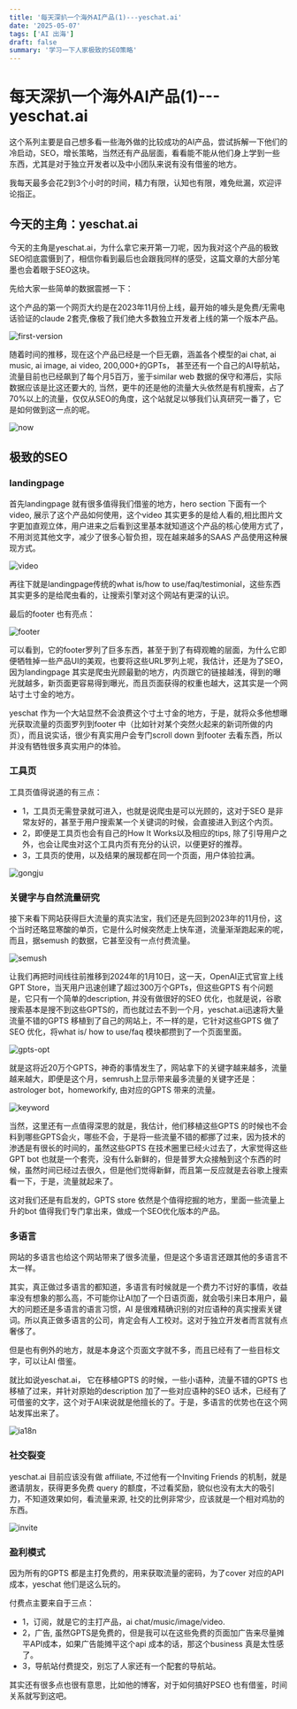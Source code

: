 ```yaml
---
title: '每天深扒一个海外AI产品(1)---yeschat.ai'
date: '2025-05-07'
tags: ['AI 出海']
draft: false
summary: '学习一下人家极致的SEO策略'
---
```


# 每天深扒一个海外AI产品(1)---yeschat.ai


这个系列主要是自己想多看一些海外做的比较成功的AI产品，尝试拆解一下他们的冷启动，SEO，增长策略，当然还有产品层面，看看能不能从他们身上学到一些东西，尤其是对于独立开发者以及中小团队来说有没有借鉴的地方。

我每天最多会花2到3个小时的时间，精力有限，认知也有限，难免纰漏，欢迎评论指正。


## 今天的主角：yeschat.ai

今天的主角是yeschat.ai，为什么拿它来开第一刀呢，因为我对这个产品的极致SEO彻底震慑到了，相信你看到最后也会跟我同样的感受，这篇文章的大部分笔墨也会着眼于SEO这块。

先给大家一些简单的数据震撼一下：

这个产品的第一个网页大约是在2023年11月份上线，最开始的噱头是免费/无需电话验证的claude 2套壳,像极了我们绝大多数独立开发者上线的第一个版本产品。

![first-version](/static/images/01-yes-chat/claude2.png)

随着时间的推移，现在这个产品已经是一个巨无霸，涵盖各个模型的ai chat, ai music, ai image, ai video, 200,000+的GPTs， 甚至还有一个自己的AI导航站，流量目前也已经飙到了每个月5百万，鉴于similar web 数据的保守和滞后，实际数据应该是比这还要大的, 当然，更牛的还是他的流量大头依然是有机搜索，占了70%以上的流量，仅仅从SEO的角度，这个站就足以够我们认真研究一番了，它是如何做到这一点的呢。

![now](/static/images/01-yes-chat/now.png)


## 极致的SEO


### landingpage


首先landingpage 就有很多值得我们借鉴的地方，hero section 下面有一个video, 展示了这个产品如何使用，这个video 其实更多的是给人看的,相比图片文字更加直观立体，用户进来之后看到这里基本就知道这个产品的核心使用方式了，不用浏览其他文字，减少了很多心智负担，现在越来越多的SAAS 产品使用这种展现方式。

![video](/static/images/01-yes-chat/video.gif)

再往下就是landingpage传统的what is/how to use/faq/testimonial，这些东西其实更多的是给爬虫看的，让搜索引擎对这个网站有更深的认识。

最后的footer 也有亮点：

![footer](/static/images/01-yes-chat/footer.png)

可以看到，它的footer罗列了巨多东西，甚至于到了有碍观瞻的层面，为什么它即便牺牲掉一些产品UI的美观，也要将这些URL罗列上呢，我估计，还是为了SEO，因为landingpage 其实是爬虫光顾最勤的地方，内页跟它的链接越浅，得到的曝光就越多，新页面更容易得到曝光，而且页面获得的权重也越大，这其实是一个网站寸土寸金的地方。

yeschat 作为一个大站显然不会浪费这个寸土寸金的地方，于是，就将众多他想曝光获取流量的页面罗列到footer 中（比如针对某个突然火起来的新词所做的内页），而且说实话，很少有真实用户会专门scroll down 到footer 去看东西，所以并没有牺牲很多真实用户的体验。


### 工具页

工具页值得说道的有三点：

- 1，工具页无需登录就可进入，也就是说爬虫是可以光顾的，这对于SEO 是非常友好的，甚至于用户搜索某一个关键词的时候，会直接进入到这个内页。
- 2，即便是工具页也会有自己的How It Works以及相应的tips, 除了引导用户之外，也会让爬虫对这个工具内页有充分的认识，以便更好的推荐。
- 3，工具页的使用，以及结果的展现都在同一个页面，用户体验拉满。

![gongju](/static/images/01-yes-chat/gongju.png)


### 关键字与自然流量研究

接下来看下网站获得巨大流量的真实法宝，我们还是先回到2023年的11月份，这个当时还略显寒酸的单页，它是什么时候突然走上快车道，流量渐渐跑起来的呢，而且，据semush 的数据，它甚至没有一点付费流量。

![semush](/static/images/01-yes-chat/semush.png)

让我们再把时间线往前推移到2024年的1月10日，这一天，OpenAI正式官宣上线GPT Store，当天用户迅速创建了超过300万个GPTs，但这些GPTS 有个问题是，它只有一个简单的description, 并没有做很好的SEO 优化，也就是说，谷歌搜索基本是搜不到这些GPTS的，而也就过去不到一个月，yeschat.ai迅速将大量流量不错的GPTS 移植到了自己的网站上，不一样的是，它针对这些GPTS 做了SEO 优化，将what is/ how to use/faq 模块都攒到了一个页面里面。

![gpts-opt](/static/images/01-yes-chat/gpts-opt.png)

就是这将近20万个GPTS，神奇的事情发生了，网站拿下的关键字越来越多，流量越来越大，即便是这个月，semrush上显示带来最多流量的关键字还是：astrologer bot，homeworkify, 由对应的GPTS 带来的流量。

![keyword](/static/images/01-yes-chat/keyword.png)

当然，这里还有一点值得深思的就是，我估计，他们移植这些GPTS 的时候也不会料到哪些GPTS会火，哪些不会，于是将一些流量不错的都挪了过来，因为技术的渗透是有很长的时间的，虽然这些GPTS 在技术圈里已经火过去了，大家觉得这些GPT bot 也就是一个套壳，没有什么新鲜的，但是普罗大众接触到这个东西的时候，虽然时间已经过去很久，但是他们觉得新鲜，而且第一反应就是去谷歌上搜索看一下，于是，流量就起来了。

这对我们还是有启发的，GPTS store 依然是个值得挖掘的地方，里面一些流量上升的bot 值得我们专门拿出来，做成一个SEO优化版本的产品。


### 多语言

网站的多语言也给这个网站带来了很多流量，但是这个多语言还跟其他的多语言不太一样。

其实，真正做过多语言的都知道，多语言有时候就是一个费力不讨好的事情，收益率没有想象的那么高，不可能你让AI加了一个日语页面，就会吸引来日本用户，最大的问题还是多语言的语言习惯，AI 是很难精确识别的对应语种的真实搜索关键词。所以真正做多语言的公司，肯定会有人工校对。这对于独立开发者而言就有点奢侈了。

但是也有例外的地方，就是本身这个页面文字就不多，而且已经有了一些目标文字，可以让AI 借鉴。

就比如说yeschat.ai， 它在移植GPTS 的时候，一些小语种，流量不错的GPTS 也移植了过来，并针对原始的description 加了一些对应语种的SEO 话术，已经有了可借鉴的文字，这个对于AI来说就是他擅长的了。于是，多语言的优势也在这个网站发挥出来了。

![ia18n](/static/images/01-yes-chat/multi-language.png)


### 社交裂变

yeschat.ai 目前应该没有做 affiliate, 不过他有一个Inviting Friends 的机制，就是邀请朋友，获得更多免费 query 的额度，不过看奖励，貌似也没有太大的吸引力，不知道效果如何，看流量来源, 社交的比例非常少，应该就是一个相对鸡肋的东西。

![invite](/static/images/01-yes-chat/invite.png)


### 盈利模式

因为所有的GPTS 都是主打免费的，用来获取流量的密码，为了cover 对应的API 成本，yeschat 他们是这么玩的。

付费点主要来自于三点：

 - 1，订阅，就是它的主打产品，ai chat/music/image/video.
 - 2，广告, 虽然GPTS是免费的，但是我可以在这些免费的页面加广告来尽量摊平API成本，如果广告能摊平这个api 成本的话，那这个business 真是太性感了。
 - 3，导航站付费提交，别忘了人家还有一个配套的导航站。


其实还有很多点也很有意思，比如他的博客，对于如何搞好PSEO 也有借鉴，时间关系就写到这吧。















